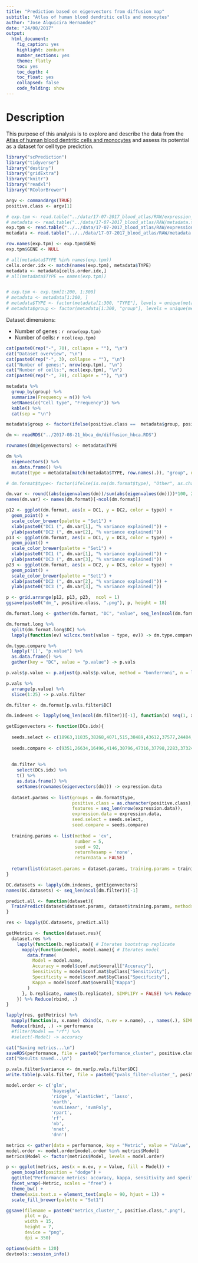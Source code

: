 ```yaml
---
title: "Prediction based on eigenvectors from diffusion map"
subtitle: "Atlas of human blood dendritic cells and monocytes"
author: "Jose Alquicira Hernandez"
date: "24/08/2017"
output:
  html_document:
    fig_caption: yes
    highlight: zenburn
    number_sections: yes
    theme: flatly
    toc: yes
    toc_depth: 4
    toc_float: yes
    collapsed: false
    code_folding: show
---
```


# Description

This purpose of this analysis is to explore and describe the data from the [Atlas of human blood dentritic cells and monocytes](https://portals.broadinstitute.org/single_cell/study/atlas-of-human-blood-dendritic-cells-and-monocytes) and assess its potential as a dataset for cell type prediction. 


```r
library("scPrediction")
library("tidyverse")
library("destiny")
library("gridExtra")
library("knitr")
library("readxl")
library("RColorBrewer")
```

```r
argv <- commandArgs(TRUE)
positive.class <- argv[1]
```


```r
# exp.tpm <- read.table("../data/17-07-2017_blood_atlas/RAW/expression_matrix_tpm.txt", header = TRUE, sep = "\t")
# metadata <- read.table("../data/17-07-2017_blood_atlas/RAW/metadata.txt", header = TRUE, sep = "\t", skip = 1)
exp.tpm <- read.table("../../data/17-07-2017_blood_atlas/RAW/expression_matrix_tpm.txt", header = TRUE, sep = "\t")
metadata <- read.table("../../data/17-07-2017_blood_atlas/RAW/metadata.txt", header = TRUE, sep = "\t", skip = 1)
```

```r
row.names(exp.tpm) <- exp.tpm$GENE
exp.tpm$GENE <- NULL
```

```r
# all(metadata$TYPE %in% names(exp.tpm))
cells.order.idx <- match(names(exp.tpm), metadata$TYPE)
metadata <- metadata[cells.order.idx,]
# all(metadata$TYPE == names(exp.tpm))


# exp.tpm <- exp.tpm[1:200, 1:300]
# metadata <- metadata[1:300, ]
# metadata$TYPE <- factor(metadata[1:300, "TYPE"], levels = unique(metadata[1:300, "TYPE"]))
# metadata$group <- factor(metadata[1:300, "group"], levels = unique(metadata[1:300, "group"]))
```


Dataset dimensions:

- Number of genes : `r nrow(exp.tpm)`
- Number of cells: `r ncol(exp.tpm)`

```r
cat(paste0(rep("-", 70), collapse = ""), "\n")
cat("Dataset overview", "\n")
cat(paste0(rep("-", 3), collapse = ""), "\n")
cat("Number of genes:", nrow(exp.tpm), "\n")
cat("Number of cells:", ncol(exp.tpm), "\n")
cat(paste0(rep("-", 70), collapse = ""), "\n")
```


```r
metadata %>%
  group_by(group) %>% 
  summarize(Frequency = n()) %>%
  setNames(c("Cell type", "Frequency")) %>%
  kable() %>% 
  cat(sep = "\n")
```


```r
metadata$group <- factor(ifelse(positive.class ==  metadata$group, positive.class, "Other"), levels = c(positive.class, "Other"))
```


```r
dm <- readRDS("../2017-08-21_hbca_dm/diffusion_hbca.RDS")
```

```r
rownames(dm@eigenvectors) <- metadata$TYPE
```


```r
dm %>%
  eigenvectors() %>% 
  as.data.frame() %>% 
  mutate(type = metadata[match(metadata$TYPE, row.names(.)), "group", drop = TRUE]) -> dm.format

# dm.format$type<- factor(ifelse(is.na(dm.format$type), "Other", as.character(dm.format$type)))

dm.var <- round((abs(eigenvalues(dm))/sum(abs(eigenvalues(dm))))*100, 2)
names(dm.var) <- names(dm.format)[-ncol(dm.format)]
```

```r
p12 <- ggplot(dm.format, aes(x = DC1, y = DC2, color = type)) +
  geom_point() +
  scale_color_brewer(palette = "Set1") +
  xlab(paste0("DC1 (", dm.var[1], "% variance explained)")) +
  ylab(paste0("DC2 (", dm.var[2], "% variance explained)"))
p13 <- ggplot(dm.format, aes(x = DC1, y = DC3, color = type)) +
  geom_point() +
  scale_color_brewer(palette = "Set1") +
  xlab(paste0("DC1 (", dm.var[1], "% variance explained)")) +
  ylab(paste0("DC3 (", dm.var[3], "% variance explained)"))
p23 <- ggplot(dm.format, aes(x = DC2, y = DC3, color = type)) +
  geom_point() +
  scale_color_brewer(palette = "Set1") +
  xlab(paste0("DC2 (", dm.var[2], "% variance explained)")) +
  ylab(paste0("DC3 (", dm.var[3], "% variance explained)"))
```

```r
p <- grid.arrange(p12, p13, p23,  ncol = 1)
ggsave(paste0("dm_", positive.class, ".png"), p, height = 18)
```


```r
dm.format.long <- gather(dm.format, "DC", "value", seq_len(ncol(dm.format) - 1))
```


```r
dm.format.long %>% 
  split(dm.format.long$DC) %>% 
  lapply(function(ev) wilcox.test(value ~ type, ev)) -> dm.type.compare

dm.type.compare %>% 
  lapply('[[', "p.value") %>% 
  as.data.frame() %>% 
  gather(key = "DC", value = "p.value") -> p.vals
```

```r
p.vals$p.value <- p.adjust(p.vals$p.value, method = "bonferroni", n = length(p.vals$p.value))

p.vals %>% 
  arrange(p.value) %>% 
  slice(1:25) -> p.vals.filter
```


```r
dm.filter <- dm.format[p.vals.filter$DC]
```


```r
dm.indexes <- lapply(seq_len(ncol(dm.filter))[-1], function(x) seq(1, x, 1))
```


```r
getEigenvectors <- function(DCs.idx){
  
  seeds.select <- c(18963,11835,38268,4071,515,38489,43612,37577,24484,20562,28354,30815,29137,29246,23762,15286,33605,26739,22919,32596,14373,46398,46064,39920,24110,20294,41148,48654,34029,25359,3016,22720,43078,45935,7979,430,3033,27125,10152,38860,13293,4566,31483,12965,21939,31440,31397,2100,19793,15853,43780,40804,9741,44354,13126,40070,40929,21237,38687,8988,19795,44104,39181,49170,48984,39446,22446,37099,11091,47020,45130,16437,42807,42560,44595,33712,34490,38548,30927,47522,41510,4189,5421,36331,39808,16249,40572,41146,41607,11705,12381,4728,31350,25172,4763,4181,17638,46408,39838,16460)
  
  seeds.compare <- c(9351,26634,16496,4146,30796,47316,37798,2283,37324,12043,20234,28458,13545,5507,39962,2151,24861,36024,1727,4813,44701,32887,32101,38658,28058,4139,36523,24541,7204,46413,21999,9407,10986,13552,35608,1484,40106,18300,44515,32833,48557,19541,22954,32915,33148,9983,5081,28216,49692,20618,21360,30864,16166,35157,10310,25301,36652,44388,30874,10472,24462,36189,45468,19067,35199,29697,18077,7920,27799,37463,29394,6106,22739,10333,2933,30697,764,34893,27751,12255,28325,42947,31440,39348,48143,27205,341,31589,45188,111,759,5723,36586,36847,33712,47969,3351,23386,35620,40907)
  
  
  dm.filter %>% 
    select(DCs.idx) %>% 
    t() %>% 
    as.data.frame() %>% 
    setNames(rownames(eigenvectors(dm))) -> expression.data
  
  dataset.params <- list(groups = dm.format$type,
                         positive.class = as.character(positive.class),
                         features = seq_len(nrow(expression.data)),
                         expression.data = expression.data,
                         seed.select = seeds.select,
                         seed.compare = seeds.compare)
  
  training.params <- list(method = 'cv',
                          number = 5,
                          seed = 92,
                          returnResamp = 'none',
                          returnData = FALSE)
  
  return(list(dataset.params = dataset.params, training.params = training.params ))
}
```


```r
DC.datasets <- lapply(dm.indexes, getEigenvectors)
names(DC.datasets) <- seq_len(ncol(dm.filter))[-1]
```


```r
predict.all <- function(dataset){
  TrainPredict(dataset$dataset.params, dataset$training.params, methods = c("glm", "elasticNet", "earth", "svmPoly", "rf"), n.rep = 10, n.cores = 10)
}

res <- lapply(DC.datasets, predict.all)
```

```r
getMetrics <- function(dataset.res){
  dataset.res %>%
    lapply(function(b.replicate){ # Iterates bootstrap replicate
      mapply(function(model, model.name){ # Iterates model
        data.frame(
          Model = model.name,
          Accuracy = model$conf.mat$overall["Accuracy"],
          Sensitivity = model$conf.mat$byClass["Sensitivity"],
          Specificity = model$conf.mat$byClass["Specificity"],
          Kappa = model$conf.mat$overall["Kappa"]
        )
      }, b.replicate, names(b.replicate), SIMPLIFY = FALSE) %>% Reduce(rbind, .)
    }) %>% Reduce(rbind, .)
}

lapply(res, getMetrics) %>% 
  mapply(function(x, x.name) cbind(x, n.ev = x.name), ., names(.), SIMPLIFY = FALSE) %>% 
  Reduce(rbind, .) -> performance
  #filter(Model == "rf") %>% 
  #select(-Model) -> accuracy
```


```r
cat("Saving metrics...\n")
saveRDS(performance, file = paste0("performance_cluster", positive.class, ".RDS"))
cat("Results saved...\n")
```


```r
p.vals.filter$variance <- dm.var[p.vals.filter$DC]
write.table(p.vals.filter, file = paste0("pvals_filter-cluster_", positive.class,".txt"), sep = "\t", row.names = FALSE, quote = FALSE)
```


```r
model.order <- c('glm',
                 'bayesglm', 
                 'ridge', 'elasticNet', 'lasso',
                 'earth', 
                 'svmLinear', 'svmPoly', 
                 'rpart', 
                 'rf', 
                 'nb', 
                 'nnet',
                 'dnn')
```


```r
metrics <- gather(data = performance, key = "Metric", value = "Value", 2:5)
model.order <- model.order[model.order %in% metrics$Model]
metrics$Model <- factor(metrics$Model, levels = model.order)
```


```r
p <- ggplot(metrics, aes(x = n.ev, y = Value, fill = Model)) +
  geom_boxplot(position = "dodge") +
  ggtitle("Performance metrics: accuracy, kappa, sensitivity and specificity", subtitle = "Each panel corresponds to the number of EVs used as features for prediction. EVs are ranked by p-value.") +
  facet_wrap(~Metric, scales = "free") +
  theme_bw() +
  theme(axis.text.x = element_text(angle = 90, hjust = 1)) +
  scale_fill_brewer(palette = "Set1")
```

```r
ggsave(filename = paste0("metrics_cluster_", positive.class,".png"),
       plot = p,
       width = 15,
       height = 7,
       device = "png",
       dpi = 350)
```


```r
options(width = 120)
devtools::session_info()
```
